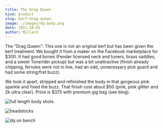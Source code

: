 ```yaml
---
title: The Drag Queen
kind: product
slug: kerf-drag-queen
image: ./images/dq-body.png
date: 2021-10-01
author: Millard
---
```


The "Drag Queen": This one is not an original kerf but has been given the kerf treatment. 
We bought it from a maker on the Facebook marketplace for $300. It had good bones 
(Fender licensed neck and tuners, brass saddles, and a sweet Tonerider pickup) but was 
a bit unattractive (finish already chipping, ferrules were not in line, 
had an odd, unnecessary pick guard and had some string/fret buzz). 

We took it apart, stripped and refinished the body in that gorgeous pink sparkle and fixed the buzz. 
That finish cost about $50 (pink, pink glitter and 2k ultra clear). Price is $375 with premium gig bag (see blog).

![full length body shots](images/dq-full.png)

![headstocks](images/dq-montage.png)

![dq on bench](images/dq-onbench.png)